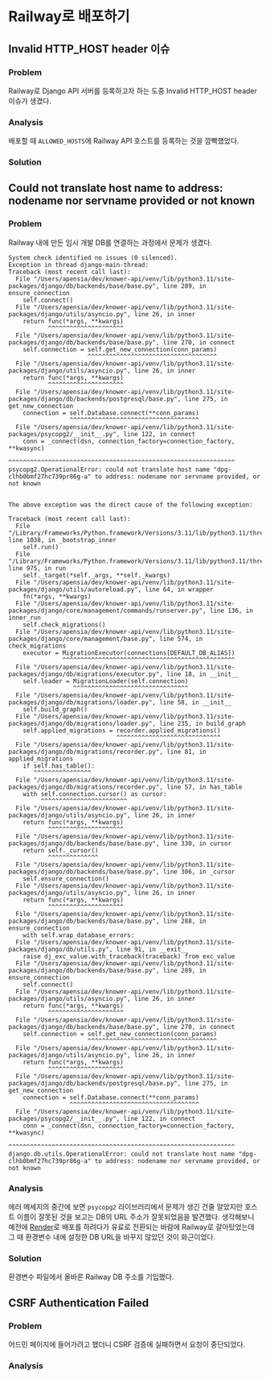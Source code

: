 # Railway로 배포하기

## Invalid HTTP_HOST header 이슈

### Problem

Railway로 Django API 서버를 등록하고자 하는 도중 Invalid HTTP_HOST header 이슈가 생겼다.

### Analysis

배포할 때 `ALLOWED_HOSTS`에 Railway API 호스트를 등록하는 것을 깜빡했었다.

### Solution

## Could not translate host name to address: nodename nor servname provided or not known

### Problem

Railway 내에 만든 임시 개발 DB를 연결하는 과정에서 문제가 생겼다.

```
System check identified no issues (0 silenced).
Exception in thread django-main-thread:
Traceback (most recent call last):
  File "/Users/apensia/dev/knower-api/venv/lib/python3.11/site-packages/django/db/backends/base/base.py", line 289, in ensure_connection
    self.connect()
  File "/Users/apensia/dev/knower-api/venv/lib/python3.11/site-packages/django/utils/asyncio.py", line 26, in inner
    return func(*args, **kwargs)
           ^^^^^^^^^^^^^^^^^^^^^
  File "/Users/apensia/dev/knower-api/venv/lib/python3.11/site-packages/django/db/backends/base/base.py", line 270, in connect
    self.connection = self.get_new_connection(conn_params)
                      ^^^^^^^^^^^^^^^^^^^^^^^^^^^^^^^^^^^^
  File "/Users/apensia/dev/knower-api/venv/lib/python3.11/site-packages/django/utils/asyncio.py", line 26, in inner
    return func(*args, **kwargs)
           ^^^^^^^^^^^^^^^^^^^^^
  File "/Users/apensia/dev/knower-api/venv/lib/python3.11/site-packages/django/db/backends/postgresql/base.py", line 275, in get_new_connection
    connection = self.Database.connect(**conn_params)
                 ^^^^^^^^^^^^^^^^^^^^^^^^^^^^^^^^^^^^
  File "/Users/apensia/dev/knower-api/venv/lib/python3.11/site-packages/psycopg2/__init__.py", line 122, in connect
    conn = _connect(dsn, connection_factory=connection_factory, **kwasync)
           ^^^^^^^^^^^^^^^^^^^^^^^^^^^^^^^^^^^^^^^^^^^^^^^^^^^^^^^^^^^^^^^
psycopg2.OperationalError: could not translate host name "dpg-clhb0bmf27hc739pr86g-a" to address: nodename nor servname provided, or not known


The above exception was the direct cause of the following exception:

Traceback (most recent call last):
  File "/Library/Frameworks/Python.framework/Versions/3.11/lib/python3.11/threading.py", line 1038, in _bootstrap_inner
    self.run()
  File "/Library/Frameworks/Python.framework/Versions/3.11/lib/python3.11/threading.py", line 975, in run
    self._target(*self._args, **self._kwargs)
  File "/Users/apensia/dev/knower-api/venv/lib/python3.11/site-packages/django/utils/autoreload.py", line 64, in wrapper
    fn(*args, **kwargs)
  File "/Users/apensia/dev/knower-api/venv/lib/python3.11/site-packages/django/core/management/commands/runserver.py", line 136, in inner_run
    self.check_migrations()
  File "/Users/apensia/dev/knower-api/venv/lib/python3.11/site-packages/django/core/management/base.py", line 574, in check_migrations
    executor = MigrationExecutor(connections[DEFAULT_DB_ALIAS])
               ^^^^^^^^^^^^^^^^^^^^^^^^^^^^^^^^^^^^^^^^^^^^^^^^
  File "/Users/apensia/dev/knower-api/venv/lib/python3.11/site-packages/django/db/migrations/executor.py", line 18, in __init__
    self.loader = MigrationLoader(self.connection)
                  ^^^^^^^^^^^^^^^^^^^^^^^^^^^^^^^^
  File "/Users/apensia/dev/knower-api/venv/lib/python3.11/site-packages/django/db/migrations/loader.py", line 58, in __init__
    self.build_graph()
  File "/Users/apensia/dev/knower-api/venv/lib/python3.11/site-packages/django/db/migrations/loader.py", line 235, in build_graph
    self.applied_migrations = recorder.applied_migrations()
                              ^^^^^^^^^^^^^^^^^^^^^^^^^^^^^
  File "/Users/apensia/dev/knower-api/venv/lib/python3.11/site-packages/django/db/migrations/recorder.py", line 81, in applied_migrations
    if self.has_table():
       ^^^^^^^^^^^^^^^^
  File "/Users/apensia/dev/knower-api/venv/lib/python3.11/site-packages/django/db/migrations/recorder.py", line 57, in has_table
    with self.connection.cursor() as cursor:
         ^^^^^^^^^^^^^^^^^^^^^^^^
  File "/Users/apensia/dev/knower-api/venv/lib/python3.11/site-packages/django/utils/asyncio.py", line 26, in inner
    return func(*args, **kwargs)
           ^^^^^^^^^^^^^^^^^^^^^
  File "/Users/apensia/dev/knower-api/venv/lib/python3.11/site-packages/django/db/backends/base/base.py", line 330, in cursor
    return self._cursor()
           ^^^^^^^^^^^^^^
  File "/Users/apensia/dev/knower-api/venv/lib/python3.11/site-packages/django/db/backends/base/base.py", line 306, in _cursor
    self.ensure_connection()
  File "/Users/apensia/dev/knower-api/venv/lib/python3.11/site-packages/django/utils/asyncio.py", line 26, in inner
    return func(*args, **kwargs)
           ^^^^^^^^^^^^^^^^^^^^^
  File "/Users/apensia/dev/knower-api/venv/lib/python3.11/site-packages/django/db/backends/base/base.py", line 288, in ensure_connection
    with self.wrap_database_errors:
  File "/Users/apensia/dev/knower-api/venv/lib/python3.11/site-packages/django/db/utils.py", line 91, in __exit__
    raise dj_exc_value.with_traceback(traceback) from exc_value
  File "/Users/apensia/dev/knower-api/venv/lib/python3.11/site-packages/django/db/backends/base/base.py", line 289, in ensure_connection
    self.connect()
  File "/Users/apensia/dev/knower-api/venv/lib/python3.11/site-packages/django/utils/asyncio.py", line 26, in inner
    return func(*args, **kwargs)
           ^^^^^^^^^^^^^^^^^^^^^
  File "/Users/apensia/dev/knower-api/venv/lib/python3.11/site-packages/django/db/backends/base/base.py", line 270, in connect
    self.connection = self.get_new_connection(conn_params)
                      ^^^^^^^^^^^^^^^^^^^^^^^^^^^^^^^^^^^^
  File "/Users/apensia/dev/knower-api/venv/lib/python3.11/site-packages/django/utils/asyncio.py", line 26, in inner
    return func(*args, **kwargs)
           ^^^^^^^^^^^^^^^^^^^^^
  File "/Users/apensia/dev/knower-api/venv/lib/python3.11/site-packages/django/db/backends/postgresql/base.py", line 275, in get_new_connection
    connection = self.Database.connect(**conn_params)
                 ^^^^^^^^^^^^^^^^^^^^^^^^^^^^^^^^^^^^
  File "/Users/apensia/dev/knower-api/venv/lib/python3.11/site-packages/psycopg2/__init__.py", line 122, in connect
    conn = _connect(dsn, connection_factory=connection_factory, **kwasync)
           ^^^^^^^^^^^^^^^^^^^^^^^^^^^^^^^^^^^^^^^^^^^^^^^^^^^^^^^^^^^^^^^
django.db.utils.OperationalError: could not translate host name "dpg-clhb0bmf27hc739pr86g-a" to address: nodename nor servname provided, or not known
```

### Analysis

에러 메세지의 중간에 보면 `psycopg2` 라이브러리에서 문제가 생긴 건줄 알았지만 호스트 이름이 잘못된 것을 보고는 DB의 URL 주소가 잘못되었음을 발견했다.
생각해보니 예전에 [Render](https://render.com/)로 배포를 하려다가 유료로 전환되는 바람에 Railway로 갈아탔었는데 그 때 환경변수 내에 설정한 DB URL을 바꾸지 않았던 것이 화근이었다.

### Solution

환경변수 파일에서 올바른 Railway DB 주소를 기입했다.

## CSRF Authentication Failed

### Problem

어드민 페이지에 들어가려고 했더니 CSRF 검증에 실패하면서 요청이 중단되었다.

### Analysis
